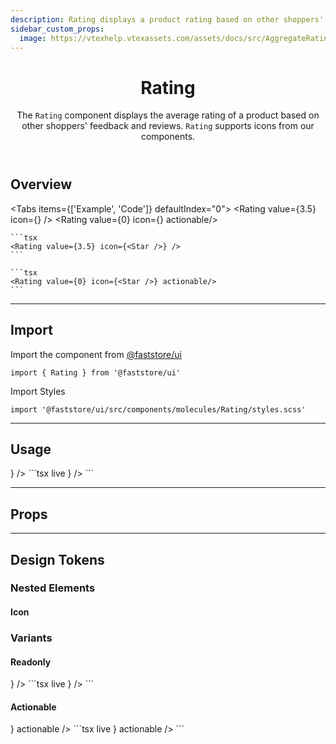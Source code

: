 ```yaml
---
description: Rating displays a product rating based on other shoppers' feedback.
sidebar_custom_props:
  image: https://vtexhelp.vtexassets.com/assets/docs/src/AggregateRating___a8300916874f5a11de7633b7cabc12e9.png
---
```



<header>

# Rating

The `Rating` component displays the average rating of a product based on other shoppers' feedback and reviews. `Rating` supports icons from our components.

</header>

## Overview

<Tabs items={['Example', 'Code']} defaultIndex="0">
  <Tab>
    <OverviewSection>
      <Rating value={3.5} icon={<Star />} />
    </OverviewSection>
    <OverviewSection>
      <Rating value={0} icon={<Star />} actionable/>
    </OverviewSection>
  </Tab>
  <Tab>

    ```tsx
    <Rating value={3.5} icon={<Star />} />
    ```

    ```tsx
    <Rating value={0} icon={<Star />} actionable/>
    ```

  </Tab>
</Tabs>

---

## Import

Import the component from <a href="https://www.faststore.dev/reference/ui/get-started-faststore-ui">@faststore/ui</a>

```tsx
import { Rating } from '@faststore/ui'
```

Import Styles

```tsx
import '@faststore/ui/src/components/molecules/Rating/styles.scss'
```

---

## Usage

<OverviewSection>
  <Rating value={3.5} icon={<Star />} />
</OverviewSection>
```tsx live
<Rating value={3.5} icon={<Star />} />
```

---

## Props

<PropsSection name="Rating" />

---

## Design Tokens

<TokenTable>
  <TokenRow token="--fs-rating-gap" value="var(--fs-spacing-3)" />
  <TokenRow token="--fs-rating-color" value="var(--fs-color-text)" isColor />
</TokenTable>

### Nested Elements

#### Icon

<TokenTable>
  <TokenRow token="--fs-rating-icon-width" value="var(--fs-spacing-3)" />
  <TokenRow
    token="--fs-rating-icon-height"
    value="var(--fs-rating-icon-width)"
  />
</TokenTable>

### Variants

#### Readonly

<OverviewSection>
  <Rating value={3.5} icon={<Star />} />
</OverviewSection>
```tsx live
<Rating value={3.5} icon={<Star />} />
```

#### Actionable

<OverviewSection>
  <Rating value={0} icon={<Star />} actionable />
</OverviewSection>
```tsx live
<Rating value={0} icon={<Star />} actionable />
```

<TokenTable>
  <TokenRow token="--fs-rating-actionable-gap" value="0" />
</TokenTable>
